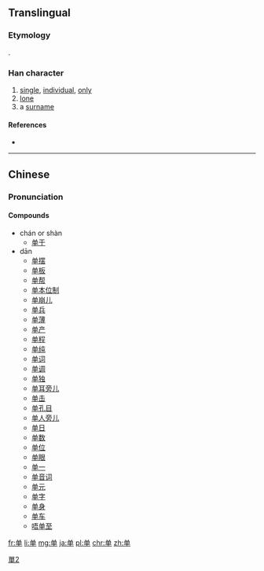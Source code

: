 {{also|單|単}}
==Translingual==
{{stroke order}}
{{ja-forms|[[単]]|单|[[單]]}}

===Etymology===
{{Han simp|f=吅|t=丷}}.

===Han character===
{{Han char|rn=24|rad=十|as=06|sn=8|four=8050<sub>6</sub>|canj=金田十 (CWJ)|ids=⿱[[丷]]⿻[[日]][[十]]}}

# [[single]], [[individual]], [[only]]
# [[lone]]
# a [[surname]]

====References====
* {{Han ref|kx=0157.041|dkj=02749|hdz=10246.030|uh=5355|ud=21333}}

----

==Chinese==
{{zh-hanzi-box|[[单]]|單}}

===Pronunciation===
{{zh-pron
|m=dān,chán,shàn
|c=daan1,sin3
|h=pfs=tân
|mn=tan/toaⁿ
|mc=y
|oc=y
|ma=Zh-dan.ogg
|cat=a,pn
}}

====Compounds====
* chán or shàn
** [[单于]]
* dān
** [[单摆]]
** [[单板]]
** [[单帮]]
** [[单本位制]]
** [[单崩儿]]
** [[单兵]]
** [[单薄]]
** [[单产]]
** [[单程]]
** [[单纯]]
** [[单词]]
** [[单调]]
** [[单独]]
** [[单耳旁儿]]
** [[单击]]
** [[单孔目]]
** [[单人旁儿]]
** [[单日]]
** [[单数]]
** [[单位]]
** [[单眼]]
** [[单一]]
** [[单音词]]
** [[单元]]
** [[单字]]
** [[单身]]
** [[单车]]
** [[唔单至]]

[[Category:CJKV characters simplified differently in Japan and China|單2]]

[[fr:单]]
[[li:单]]
[[mg:单]]
[[ja:单]]
[[pl:单]]
[[chr:单]]
[[zh:单]]